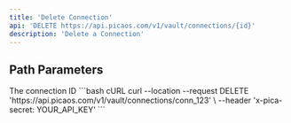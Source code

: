 ```yaml
---
title: 'Delete Connection'
api: 'DELETE https://api.picaos.com/v1/vault/connections/{id}'
description: 'Delete a Connection'
---
```


## Path Parameters

<ParamField path="id" type="string" required>
  The connection ID
</ParamField>

<RequestExample>
```bash cURL
curl --location --request DELETE 'https://api.picaos.com/v1/vault/connections/conn_123' \
--header 'x-pica-secret: YOUR_API_KEY'
```
</RequestExample>
